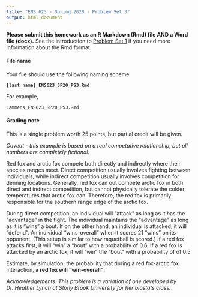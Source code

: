 ```yaml
---
title: "ENS 623 - Spring 2020 - Problem Set 3"
output: html_document
---
```


**Please submit this homework as an R Markdown (Rmd) file AND a Word file (docx).**
See the introduction to [Problem Set 1](http://mlammens.github.io/ENS-623-Research-Stats/problem_sets/Problem-set-1.html) if you need more information about the Rmd format.

#### File name

Your file should use the following naming scheme

**`[last name]_ENS623_SP20_PS3.Rmd`**

For example, 

`Lammens_ENS623_SP20_PS3.Rmd`

#### Grading note

This is a single problem worth 25 points, but partial credit will be given.

*Caveat - this example is based on a real competative relationship, but all numbers are completely fictional.*

Red fox and arctic fox compete both directly and indirectly where their species ranges meet. 
Direct competition usually involves fighting between individuals, while indirect competition usually involves competition for denning locations.
Generally, red fox can out compete arctic fox in both direct and indirect competition, but cannot physically tolerate the colder temperatures that arctic fox can.
Therefore, the red fox is primarily responsible for the southern range edge of the arctic fox.

During direct competition, an individual will "attack" as long as it has the "advantage" in the fight.
The individual maintains the "advantage" as long as it is "wins" a bout. 
If on the other hand, an individual is attacked, it will "defend".
An individual "wins-overall" when it scores 21 "wins" on its opponent. 
(This setup is similar to how raquetball is scored.)
If a red fox attacks first, it will "win" a "bout" with a probability of 0.6. 
If a red fox is attacked by an arctic fox, it will "win" the "bout" with a probability of of 0.5. 

Estimate, by simulation, the probability that during a red fox-arctic fox interaction, **a red fox will "win-overall"**. 

*Acknowledgements: This problem is a variation of one developed by Dr. Heather Lynch at Stony Brook University for her biostats class.*
